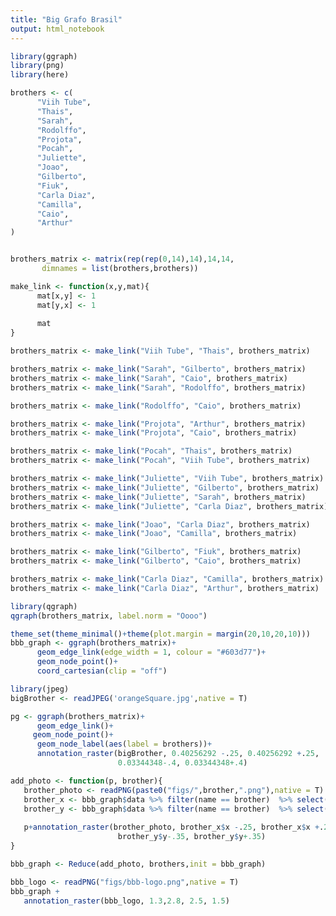```yaml
---
title: "Big Grafo Brasil"
output: html_notebook
---
```


```r
library(ggraph)
library(png)
library(here)
```

```r
brothers <- c(
      "Viih Tube",
      "Thais",
      "Sarah",
      "Rodolffo",
      "Projota",
      "Pocah",
      "Juliette",
      "Joao",
      "Gilberto",
      "Fiuk",
      "Carla Diaz",
      "Camilla",
      "Caio",
      "Arthur"
)


brothers_matrix <- matrix(rep(rep(0,14),14),14,14,
       dimnames = list(brothers,brothers))
```

```r

make_link <- function(x,y,mat){
      mat[x,y] <- 1
      mat[y,x] <- 1
      
      mat
}

brothers_matrix <- make_link("Viih Tube", "Thais", brothers_matrix)

brothers_matrix <- make_link("Sarah", "Gilberto", brothers_matrix)
brothers_matrix <- make_link("Sarah", "Caio", brothers_matrix)
brothers_matrix <- make_link("Sarah", "Rodolffo", brothers_matrix)

brothers_matrix <- make_link("Rodolffo", "Caio", brothers_matrix)

brothers_matrix <- make_link("Projota", "Arthur", brothers_matrix)
brothers_matrix <- make_link("Projota", "Caio", brothers_matrix)

brothers_matrix <- make_link("Pocah", "Thais", brothers_matrix)
brothers_matrix <- make_link("Pocah", "Viih Tube", brothers_matrix)

brothers_matrix <- make_link("Juliette", "Viih Tube", brothers_matrix)
brothers_matrix <- make_link("Juliette", "Gilberto", brothers_matrix)
brothers_matrix <- make_link("Juliette", "Sarah", brothers_matrix)
brothers_matrix <- make_link("Juliette", "Carla Diaz", brothers_matrix)

brothers_matrix <- make_link("Joao", "Carla Diaz", brothers_matrix)
brothers_matrix <- make_link("Joao", "Camilla", brothers_matrix)

brothers_matrix <- make_link("Gilberto", "Fiuk", brothers_matrix)
brothers_matrix <- make_link("Gilberto", "Caio", brothers_matrix)

brothers_matrix <- make_link("Carla Diaz", "Camilla", brothers_matrix)
brothers_matrix <- make_link("Carla Diaz", "Arthur", brothers_matrix)


```

```r
library(qgraph)
qgraph(brothers_matrix, label.norm = "Oooo")
```

```r

theme_set(theme_minimal()+theme(plot.margin = margin(20,10,20,10)))
bbb_graph <- ggraph(brothers_matrix)+
      geom_edge_link(edge_width = 1, colour = "#603d77")+
      geom_node_point()+
      coord_cartesian(clip = "off")
```

```r
library(jpeg)
bigBrother <- readJPEG('orangeSquare.jpg',native = T)

pg <- ggraph(brothers_matrix)+
      geom_edge_link()+
     geom_node_point()+
      geom_node_label(aes(label = brothers))+
      annotation_raster(bigBrother, 0.40256292 -.25, 0.40256292 +.25, 
                        0.03344348-.4, 0.03344348+.4)
```

```r
add_photo <- function(p, brother){
   brother_photo <- readPNG(paste0("figs/",brother,".png"),native = T)
   brother_x <- bbb_graph$data %>% filter(name == brother)  %>% select(x)
   brother_y <- bbb_graph$data %>% filter(name == brother)  %>% select(y)
   
   p+annotation_raster(brother_photo, brother_x$x -.25, brother_x$x +.25, 
                        brother_y$y-.35, brother_y$y+.35)
}

bbb_graph <- Reduce(add_photo, brothers,init = bbb_graph)
```

```r
bbb_logo <- readPNG("figs/bbb-logo.png",native = T)
bbb_graph +
   annotation_raster(bbb_logo, 1.3,2.8, 2.5, 1.5)

```

